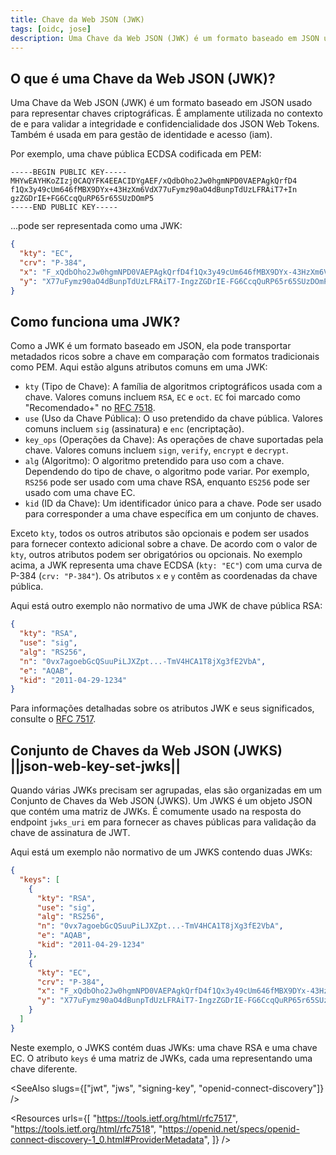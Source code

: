 ```yaml
---
title: Chave da Web JSON (JWK)
tags: [oidc, jose]
description: Uma Chave da Web JSON (JWK) é um formato baseado em JSON usado para representar chaves criptográficas. Quando várias JWKs precisam ser agrupadas, elas são organizadas em um Conjunto de Chaves da Web JSON (JWKS).
---
```


## O que é uma Chave da Web JSON (JWK)?

Uma Chave da Web JSON (JWK) é um formato baseado em JSON usado para representar chaves criptográficas. É amplamente utilizada no contexto de <Ref slug="jws" /> e <Ref slug="jwe" /> para validar a integridade e confidencialidade dos <Ref slug="jwt">JSON Web Tokens</Ref>. Também é usada em <Ref slug="openid-connect" /> para gestão de identidade e acesso (iam).

Por exemplo, uma chave pública ECDSA codificada em PEM:

```
-----BEGIN PUBLIC KEY-----
MHYwEAYHKoZIzj0CAQYFK4EEACIDYgAEF/xQdbOho2Jw0hgmNPD0VAEPAgkQrfD4
f1Qx3y49cUm646fMBX9DYx+43HzXm6VdX77uFymz90aO4dBunpTdUzLFRAiT7+In
gzZGDrIE+FG6CcqQuRP65r65SUzDOmP5
-----END PUBLIC KEY-----
```

...pode ser representada como uma JWK:

```json
{
  "kty": "EC",
  "crv": "P-384",
  "x": "F_xQdbOho2Jw0hgmNPD0VAEPAgkQrfD4f1Qx3y49cUm646fMBX9DYx-43HzXm6Vd",
  "y": "X77uFymz90aO4dBunpTdUzLFRAiT7-IngzZGDrIE-FG6CcqQuRP65r65SUzDOmP5"
}
```

## Como funciona uma JWK?

Como a JWK é um formato baseado em JSON, ela pode transportar metadados ricos sobre a chave em comparação com formatos tradicionais como PEM. Aqui estão alguns atributos comuns em uma JWK:

- `kty` (Tipo de Chave): A família de algoritmos criptográficos usada com a chave. Valores comuns incluem `RSA`, `EC` e `oct`. `EC` foi marcado como "Recomendado+" no [RFC 7518](https://datatracker.ietf.org/doc/html/rfc7518).
- `use` (Uso da Chave Pública): O uso pretendido da chave pública. Valores comuns incluem `sig` (assinatura) e `enc` (encriptação).
- `key_ops` (Operações da Chave): As operações de chave suportadas pela chave. Valores comuns incluem `sign`, `verify`, `encrypt` e `decrypt`.
- `alg` (Algoritmo): O algoritmo pretendido para uso com a chave. Dependendo do tipo de chave, o algoritmo pode variar. Por exemplo, `RS256` pode ser usado com uma chave RSA, enquanto `ES256` pode ser usado com uma chave EC.
- `kid` (ID da Chave): Um identificador único para a chave. Pode ser usado para corresponder a uma chave específica em um conjunto de chaves.

Exceto `kty`, todos os outros atributos são opcionais e podem ser usados para fornecer contexto adicional sobre a chave. De acordo com o valor de `kty`, outros atributos podem ser obrigatórios ou opcionais. No exemplo acima, a JWK representa uma chave ECDSA (`kty: "EC"`) com uma curva de P-384 (`crv: "P-384"`). Os atributos `x` e `y` contêm as coordenadas da chave pública.

Aqui está outro exemplo não normativo de uma JWK de chave pública RSA:

```json
{
  "kty": "RSA",
  "use": "sig",
  "alg": "RS256",
  "n": "0vx7agoebGcQSuuPiLJXZpt...-TmV4HCA1T8jXg3fE2VbA",
  "e": "AQAB",
  "kid": "2011-04-29-1234"
}
```

Para informações detalhadas sobre os atributos JWK e seus significados, consulte o [RFC 7517](https://datatracker.ietf.org/doc/html/rfc7517).

## Conjunto de Chaves da Web JSON (JWKS) ||json-web-key-set-jwks||

Quando várias JWKs precisam ser agrupadas, elas são organizadas em um Conjunto de Chaves da Web JSON (JWKS). Um JWKS é um objeto JSON que contém uma matriz de JWKs. É comumente usado na resposta do endpoint `jwks_uri` em <Ref slug="openid-connect-discovery" /> para fornecer as chaves públicas para validação da <Ref slug="signing-key">chave de assinatura</Ref> de JWT.

Aqui está um exemplo não normativo de um JWKS contendo duas JWKs:

```json
{
  "keys": [
    {
      "kty": "RSA",
      "use": "sig",
      "alg": "RS256",
      "n": "0vx7agoebGcQSuuPiLJXZpt...-TmV4HCA1T8jXg3fE2VbA",
      "e": "AQAB",
      "kid": "2011-04-29-1234"
    },
    {
      "kty": "EC",
      "crv": "P-384",
      "x": "F_xQdbOho2Jw0hgmNPD0VAEPAgkQrfD4f1Qx3y49cUm646fMBX9DYx-43HzXm6Vd",
      "y": "X77uFymz90aO4dBunpTdUzLFRAiT7-IngzZGDrIE-FG6CcqQuRP65r65SUzDOmP5"
    }
  ]
}
```

Neste exemplo, o JWKS contém duas JWKs: uma chave RSA e uma chave EC. O atributo `keys` é uma matriz de JWKs, cada uma representando uma chave diferente.

<SeeAlso slugs={["jwt", "jws", "signing-key", "openid-connect-discovery"]} />

<Resources
  urls={[
    "https://tools.ietf.org/html/rfc7517",
    "https://tools.ietf.org/html/rfc7518",
    "https://openid.net/specs/openid-connect-discovery-1_0.html#ProviderMetadata",
  ]}
/>
